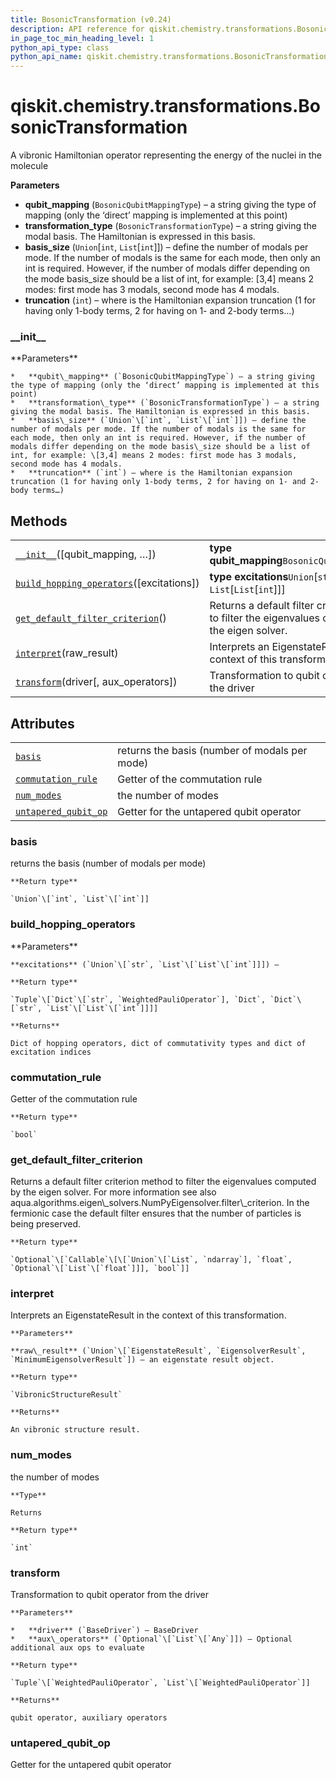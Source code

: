 ```yaml
---
title: BosonicTransformation (v0.24)
description: API reference for qiskit.chemistry.transformations.BosonicTransformation in qiskit v0.24
in_page_toc_min_heading_level: 1
python_api_type: class
python_api_name: qiskit.chemistry.transformations.BosonicTransformation
---
```


<span id="qiskit-chemistry-transformations-bosonictransformation" />

# qiskit.chemistry.transformations.BosonicTransformation

<Class id="qiskit.chemistry.transformations.BosonicTransformation" isDedicatedPage={true} github="https://github.com/qiskit-community/qiskit-aqua/tree/stable/0.8/qiskit/chemistry/transformations/bosonic_transformation.py" signature="BosonicTransformation(qubit_mapping=<BosonicQubitMappingType.DIRECT: 'direct'>, transformation_type=<BosonicTransformationType.HARMONIC: 'harmonic'>, basis_size=2, truncation=3)" modifiers="class">
  A vibronic Hamiltonian operator representing the energy of the nuclei in the molecule

  **Parameters**

  *   **qubit\_mapping** (`BosonicQubitMappingType`) – a string giving the type of mapping (only the ‘direct’ mapping is implemented at this point)
  *   **transformation\_type** (`BosonicTransformationType`) – a string giving the modal basis. The Hamiltonian is expressed in this basis.
  *   **basis\_size** (`Union`\[`int`, `List`\[`int`]]) – define the number of modals per mode. If the number of modals is the same for each mode, then only an int is required. However, if the number of modals differ depending on the mode basis\_size should be a list of int, for example: \[3,4] means 2 modes: first mode has 3 modals, second mode has 4 modals.
  *   **truncation** (`int`) – where is the Hamiltonian expansion truncation (1 for having only 1-body terms, 2 for having on 1- and 2-body terms…)

  ### \_\_init\_\_

  <Function id="qiskit.chemistry.transformations.BosonicTransformation.__init__" signature="__init__(qubit_mapping=<BosonicQubitMappingType.DIRECT: 'direct'>, transformation_type=<BosonicTransformationType.HARMONIC: 'harmonic'>, basis_size=2, truncation=3)">
    **Parameters**

    *   **qubit\_mapping** (`BosonicQubitMappingType`) – a string giving the type of mapping (only the ‘direct’ mapping is implemented at this point)
    *   **transformation\_type** (`BosonicTransformationType`) – a string giving the modal basis. The Hamiltonian is expressed in this basis.
    *   **basis\_size** (`Union`\[`int`, `List`\[`int`]]) – define the number of modals per mode. If the number of modals is the same for each mode, then only an int is required. However, if the number of modals differ depending on the mode basis\_size should be a list of int, for example: \[3,4] means 2 modes: first mode has 3 modals, second mode has 4 modals.
    *   **truncation** (`int`) – where is the Hamiltonian expansion truncation (1 for having only 1-body terms, 2 for having on 1- and 2-body terms…)
  </Function>

  ## Methods

  |                                                                                                                                                                                                                |                                                                                                   |
  | -------------------------------------------------------------------------------------------------------------------------------------------------------------------------------------------------------------- | ------------------------------------------------------------------------------------------------- |
  | [`__init__`](#qiskit.chemistry.transformations.BosonicTransformation.__init__ "qiskit.chemistry.transformations.BosonicTransformation.__init__")(\[qubit\_mapping, …])                                         | **type qubit\_mapping**`BosonicQubitMappingType`                                                  |
  | [`build_hopping_operators`](#qiskit.chemistry.transformations.BosonicTransformation.build_hopping_operators "qiskit.chemistry.transformations.BosonicTransformation.build_hopping_operators")(\[excitations])  | **type excitations**`Union`\[`str`, `List`\[`List`\[`int`]]]                                      |
  | [`get_default_filter_criterion`](#qiskit.chemistry.transformations.BosonicTransformation.get_default_filter_criterion "qiskit.chemistry.transformations.BosonicTransformation.get_default_filter_criterion")() | Returns a default filter criterion method to filter the eigenvalues computed by the eigen solver. |
  | [`interpret`](#qiskit.chemistry.transformations.BosonicTransformation.interpret "qiskit.chemistry.transformations.BosonicTransformation.interpret")(raw\_result)                                               | Interprets an EigenstateResult in the context of this transformation.                             |
  | [`transform`](#qiskit.chemistry.transformations.BosonicTransformation.transform "qiskit.chemistry.transformations.BosonicTransformation.transform")(driver\[, aux\_operators])                                 | Transformation to qubit operator from the driver                                                  |

  ## Attributes

  |                                                                                                                                                                                |                                               |
  | ------------------------------------------------------------------------------------------------------------------------------------------------------------------------------ | --------------------------------------------- |
  | [`basis`](#qiskit.chemistry.transformations.BosonicTransformation.basis "qiskit.chemistry.transformations.BosonicTransformation.basis")                                        | returns the basis (number of modals per mode) |
  | [`commutation_rule`](#qiskit.chemistry.transformations.BosonicTransformation.commutation_rule "qiskit.chemistry.transformations.BosonicTransformation.commutation_rule")       | Getter of the commutation rule                |
  | [`num_modes`](#qiskit.chemistry.transformations.BosonicTransformation.num_modes "qiskit.chemistry.transformations.BosonicTransformation.num_modes")                            | the number of modes                           |
  | [`untapered_qubit_op`](#qiskit.chemistry.transformations.BosonicTransformation.untapered_qubit_op "qiskit.chemistry.transformations.BosonicTransformation.untapered_qubit_op") | Getter for the untapered qubit operator       |

  ### basis

  <Attribute id="qiskit.chemistry.transformations.BosonicTransformation.basis">
    returns the basis (number of modals per mode)

    **Return type**

    `Union`\[`int`, `List`\[`int`]]
  </Attribute>

  ### build\_hopping\_operators

  <Function id="qiskit.chemistry.transformations.BosonicTransformation.build_hopping_operators" signature="build_hopping_operators(excitations='sd')">
    **Parameters**

    **excitations** (`Union`\[`str`, `List`\[`List`\[`int`]]]) –

    **Return type**

    `Tuple`\[`Dict`\[`str`, `WeightedPauliOperator`], `Dict`, `Dict`\[`str`, `List`\[`List`\[`int`]]]]

    **Returns**

    Dict of hopping operators, dict of commutativity types and dict of excitation indices
  </Function>

  ### commutation\_rule

  <Attribute id="qiskit.chemistry.transformations.BosonicTransformation.commutation_rule">
    Getter of the commutation rule

    **Return type**

    `bool`
  </Attribute>

  ### get\_default\_filter\_criterion

  <Function id="qiskit.chemistry.transformations.BosonicTransformation.get_default_filter_criterion" signature="get_default_filter_criterion()">
    Returns a default filter criterion method to filter the eigenvalues computed by the eigen solver. For more information see also aqua.algorithms.eigen\_solvers.NumPyEigensolver.filter\_criterion. In the fermionic case the default filter ensures that the number of particles is being preserved.

    **Return type**

    `Optional`\[`Callable`\[\[`Union`\[`List`, `ndarray`], `float`, `Optional`\[`List`\[`float`]]], `bool`]]
  </Function>

  ### interpret

  <Function id="qiskit.chemistry.transformations.BosonicTransformation.interpret" signature="interpret(raw_result)">
    Interprets an EigenstateResult in the context of this transformation.

    **Parameters**

    **raw\_result** (`Union`\[`EigenstateResult`, `EigensolverResult`, `MinimumEigensolverResult`]) – an eigenstate result object.

    **Return type**

    `VibronicStructureResult`

    **Returns**

    An vibronic structure result.
  </Function>

  ### num\_modes

  <Attribute id="qiskit.chemistry.transformations.BosonicTransformation.num_modes">
    the number of modes

    **Type**

    Returns

    **Return type**

    `int`
  </Attribute>

  ### transform

  <Function id="qiskit.chemistry.transformations.BosonicTransformation.transform" signature="transform(driver, aux_operators=None)">
    Transformation to qubit operator from the driver

    **Parameters**

    *   **driver** (`BaseDriver`) – BaseDriver
    *   **aux\_operators** (`Optional`\[`List`\[`Any`]]) – Optional additional aux ops to evaluate

    **Return type**

    `Tuple`\[`WeightedPauliOperator`, `List`\[`WeightedPauliOperator`]]

    **Returns**

    qubit operator, auxiliary operators
  </Function>

  ### untapered\_qubit\_op

  <Attribute id="qiskit.chemistry.transformations.BosonicTransformation.untapered_qubit_op">
    Getter for the untapered qubit operator
  </Attribute>
</Class>


